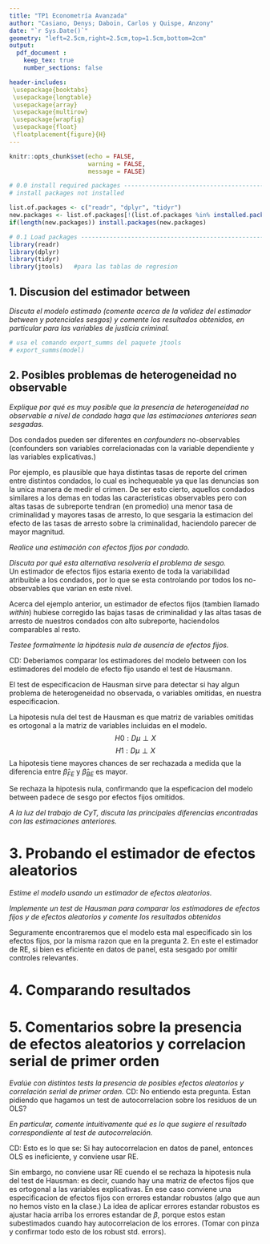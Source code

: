 ```yaml
---
title: "TP1 Econometría Avanzada"
author: "Casiano, Denys; Daboin, Carlos y Quispe, Anzony"
date: "`r Sys.Date()`"
geometry: "left=2.5cm,right=2.5cm,top=1.5cm,bottom=2cm"
output: 
  pdf_document :
    keep_tex: true
    number_sections: false

header-includes:
 \usepackage{booktabs}
 \usepackage{longtable}
 \usepackage{array}
 \usepackage{multirow}
 \usepackage{wrapfig}
 \usepackage{float}
 \floatplacement{figure}{H}
---
```


```r
knitr::opts_chunk$set(echo = FALSE, 
                      warning = FALSE,
                      message = FALSE)

# 0.0 install required packages -------------------------------------------
# install packages not installed

list.of.packages <- c("readr", "dplyr", "tidyr")
new.packages <- list.of.packages[!(list.of.packages %in% installed.packages()[,"Package"])]
if(length(new.packages)) install.packages(new.packages)

# 0.1 Load packages -------------------------------------------------------
library(readr)
library(dplyr)
library(tidyr)
library(jtools)   #para las tablas de regresion
```

## 1. Discusion del estimador between

*Discuta el modelo estimado (comente acerca de la validez del estimador between y potenciales sesgos) y comente los resultados obtenidos, en particular para las variables de justicia criminal.*

```r
# usa el comando export_summs del paquete jtools
# export_summs(model)

```


## 2. Posibles problemas de heterogeneidad no observable

*Explique por qué es muy posible que la presencia de heterogeneidad no observable a nivel de condado haga que las estimaciones anteriores sean sesgadas. *   

Dos condados pueden ser diferentes en *confounders* no-observables (confounders son variables correlacionadas con la variable dependiente y las variables explicativas.) 

Por ejemplo, es plausible que haya distintas tasas de reporte del crimen entre distintos condados, lo cual es inchequeable ya que las denuncias son la unica manera de medir el crimen. De ser esto cierto, aquellos condados similares a los demas en todas las caracteristicas observables pero con altas tasas de subreporte tendran (en promedio) una menor tasa de criminalidad y mayores tasas de arresto, lo que sesgaria la estimacion del efecto de las tasas de arresto sobre la criminalidad, haciendolo parecer de mayor magnitud.    

*Realice una estimación con efectos fijos por condado.*    

*Discuta por qué esta alternativa resolvería el problema de sesgo. *    
Un estimador de efectos fijos estaria exento de toda la variabilidad atribuible a los condados, por lo que se esta controlando por todos los no-observables que varian en este nivel. 

Acerca del ejemplo anterior, un estimador de efectos fijos (tambien llamado *within*) hubiese corregido las bajas tasas de criminalidad y las altas tasas de arresto de nuestros condados con alto subreporte, haciendolos comparables al resto.

*Testee formalmente la hipótesis nula de ausencia de efectos fijos. *

CD: Deberiamos comparar los estimadores del modelo between con los estimadores del modelo de efecto fijo usando el test de Hausmann.

El test de especificacion de Hausman sirve para detectar si hay algun problema de heterogeneidad no observada, o variables omitidas, en nuestra especificacion.

La hipotesis nula del test de Hausman es que matriz de variables omitidas es ortogonal a la matriz de variables incluidas en el modelo.
$$
H0: D\mu  \perp X
$$
$$
H1: D\mu  \perp X
$$
La hipotesis tiene mayores chances de ser rechazada a medida que la diferencia entre $\hat\beta_{FE}$ y $\hat\beta_{BE}$ es mayor. 

Se rechaza la hipotesis nula, confirmando que la espeficacion del modelo between padece de sesgo por efectos fijos omitidos.


*A la luz del trabajo de CyT, discuta las principales diferencias encontradas con las estimaciones anteriores.*


# 3. Probando el estimador de efectos aleatorios
*Estime el modelo usando un estimador de efectos aleatorios. *    



*Implemente un test de Hausman para comparar los estimadores de efectos fijos y de efectos aleatorios y comente los resultados obtenidos*   

Seguramente encontraremos que el modelo esta mal especificado sin los efectos fijos, por la misma razon que en la pregunta 2. En este el estimador de RE, si bien es eficiente en datos de panel, esta sesgado por omitir controles relevantes.

# 4. Comparando resultados

# 5. Comentarios sobre la presencia de efectos aleatorios y correlacion serial de primer orden

*Evalúe con distintos tests la presencia de posibles efectos aleatorios y correlación serial de primer orden.*
CD: No entiendo esta pregunta. Estan pidiendo que hagamos un test de autocorrelacion sobre los residuos de un OLS?


*En particular, comente intuitivamente qué es lo que sugiere el resultado correspondiente al test de autocorrelación.*


CD:
Esto es lo que se: Si hay autocorrelacion en datos de panel, entonces OLS es ineficiente, y conviene usar RE.

Sin embargo, no conviene usar RE cuendo el se rechaza la hipotesis nula del test de Hausman: es decir, cuando hay una matriz de efectos fijos que es ortogonal a las variables explicativas. En ese caso conviene una especificacion de efectos fijos con errores estandar robustos (algo que aun no hemos visto en la clase.) La idea de aplicar errores estandar robustos es ajustar hacia arriba los errores estandar de $\beta$, porque estos estan subestimados cuando hay autocorrelacion de los errores. (Tomar con pinza y confirmar todo esto de los robust std. errors).